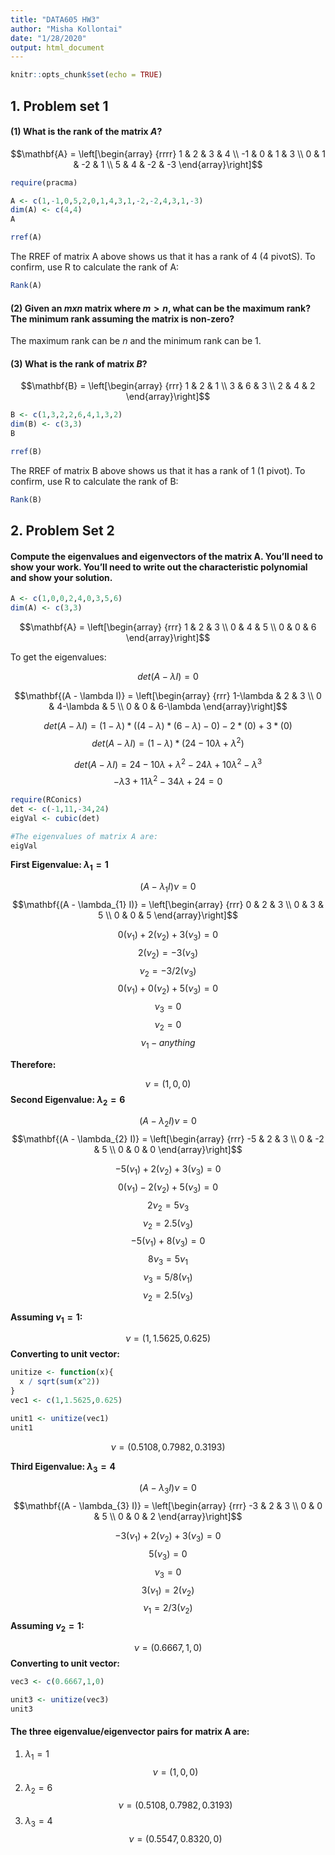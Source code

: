 ---
title: "DATA605 HW3"
author: "Misha Kollontai"
date: "1/28/2020"
output: html_document
---

```{r setup, include=FALSE}
knitr::opts_chunk$set(echo = TRUE)
```

## 1. Problem set 1

#### (1) What is the rank of the matrix $A$?

$$\mathbf{A} = \left[\begin{array}
{rrrr}
1 & 2 & 3 & 4 \\
-1 & 0 & 1 & 3 \\
0 & 1 & -2 & 1 \\
5 & 4 & -2 & -3
\end{array}\right]$$

``` {r Prob1_1}
require(pracma)

A <- c(1,-1,0,5,2,0,1,4,3,1,-2,-2,4,3,1,-3)
dim(A) <- c(4,4)
A

rref(A)
```

The RREF of matrix A above shows us that it has a rank of 4 (4 pivotS). To confirm, use R to calculate the rank of A:

```{r}
Rank(A)
```

#### (2) Given an $mxn$ matrix where $m>n$, what can be the maximum rank? The minimum rank assuming the matrix is non-zero?

The maximum rank can be $n$ and the minimum rank can be 1.

#### (3) What is the rank of matrix $B$?

$$\mathbf{B} = \left[\begin{array}
{rrr}
1 & 2 & 1 \\
3 & 6 & 3 \\
2 & 4 & 2 
\end{array}\right]$$

``` {r Prob1_3}

B <- c(1,3,2,2,6,4,1,3,2)
dim(B) <- c(3,3)
B

rref(B)
```

The RREF of matrix B above shows us that it has a rank of 1 (1 pivot). To confirm, use R to calculate the rank of B:

```{r}
Rank(B)
```

## 2. Problem Set 2

#### Compute the eigenvalues and eigenvectors of the matrix A. You'll need to show your work. You'll need to write out the characteristic polynomial and show your solution.

```{r}
A <- c(1,0,0,2,4,0,3,5,6)
dim(A) <- c(3,3)
```

$$\mathbf{A} = \left[\begin{array}
{rrr}
1 & 2 & 3 \\
0 & 4 & 5 \\
0 & 0 & 6 
\end{array}\right]$$

To get the eigenvalues:

$$det(A -\lambda I) =  0$$

$$\mathbf{(A - \lambda I)} = \left[\begin{array}
{rrr}
1-\lambda & 2 & 3 \\
0 & 4-\lambda & 5 \\
0 & 0 & 6-\lambda
\end{array}\right]$$

$$det(A-\lambda I) = (1-\lambda)*((4-\lambda)*(6-\lambda)-0) - 2*(0) + 3*(0)$$
$$det(A-\lambda I) = (1-\lambda)*(24-10\lambda+\lambda^{2})$$

$$det(A-\lambda I) = 24 - 10\lambda+\lambda^{2}-24\lambda+10\lambda^{2}-\lambda^{3}$$
$$-\lambda{3}+11\lambda^{2}-34\lambda+24 = 0$$
```{r}
require(RConics)
det <- c(-1,11,-34,24)
eigVal <- cubic(det)

#The eigenvalues of matrix A are:
eigVal
```

**First Eigenvalue: $\lambda_{1} = 1$**

$$(A-\lambda_{1} I)\nu=0$$
$$\mathbf{(A - \lambda_{1} I)} = \left[\begin{array}
{rrr}
0 & 2 & 3 \\
0 & 3 & 5 \\
0 & 0 & 5
\end{array}\right]$$

$$0(\nu_{1}) + 2(\nu_{2})+3(\nu_{3}) =0$$
$$2(\nu_{2})=-3(\nu_{3})$$
$$\nu_{2}=-3/2(\nu_{3})$$
$$0(\nu_{1}) + 0(\nu_{2}) + 5(\nu_{3})=0$$
$$\nu_{3} = 0$$
$$\nu_{2} = 0$$
$$\nu_{1} - anything$$

**Therefore:**

$$\nu = (1,0,0)$$
**Second Eigenvalue: $\lambda_{2} = 6$**

$$(A-\lambda_{2} I)\nu=0$$
$$\mathbf{(A - \lambda_{2} I)} = \left[\begin{array}
{rrr}
-5 & 2 & 3 \\
0 & -2 & 5 \\
0 & 0 & 0
\end{array}\right]$$

$$-5(\nu_{1}) + 2(\nu_{2})+3(\nu_{3}) =0$$
$$0(\nu_{1})-2(\nu_{2})+5(\nu_{3})=0$$
$$2\nu_{2}=5\nu_{3}$$
$$\nu_{2}=2.5(\nu_{3})$$
$$-5(\nu_{1})+8(\nu_{3})=0$$
$$8\nu_{3}=5\nu_{1}$$
$$\nu_{3} = 5/8(\nu_{1})$$
$$\nu_{2} = 2.5(\nu_{3})$$

**Assuming $\nu_{1}=1$:**

$$\nu = (1,1.5625,0.625)$$
**Converting to unit vector:**

```{r}
unitize <- function(x){
  x / sqrt(sum(x^2))
}
vec1 <- c(1,1.5625,0.625)

unit1 <- unitize(vec1)
unit1
```

$$\nu = (0.5108, 0.7982, 0.3193)$$

**Third Eigenvalue: $\lambda_{3} = 4$**

$$(A-\lambda_{3} I)\nu=0$$
$$\mathbf{(A - \lambda_{3} I)} = \left[\begin{array}
{rrr}
-3 & 2 & 3 \\
0 & 0 & 5 \\
0 & 0 & 2
\end{array}\right]$$

$$-3(\nu_{1}) + 2(\nu_{2})+3(\nu_{3}) =0$$
$$5(\nu_{3})=0$$
$$\nu_{3} = 0$$
$$3(\nu_{1}) = 2(\nu_{2})$$
$$\nu_{1} = 2/3(\nu_{2})$$
**Assuming $\nu_{2} = 1$:**

$$\nu = (0.6667,1,0)$$
**Converting to unit vector:**

```{r}
vec3 <- c(0.6667,1,0)

unit3 <- unitize(vec3)
unit3
```

#### The three eigenvalue/eigenvector pairs for matrix A are:
(1) $\lambda_{1} = 1$
$$\nu = (1,0,0)$$
(2) $\lambda_{2} = 6$
$$\nu = (0.5108, 0.7982, 0.3193)$$
(3) $\lambda_{3} = 4$
$$\nu = (0.5547,0.8320,0)$$

